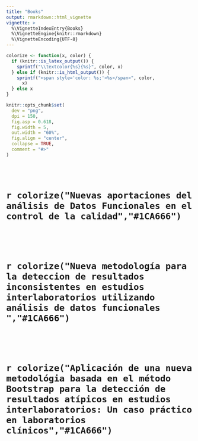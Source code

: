 ```yaml
---
title: "Books"
output: rmarkdown::html_vignette
vignette: >
  %\VignetteIndexEntry{Books}
  %\VignetteEngine{knitr::rmarkdown}
  %\VignetteEncoding{UTF-8}
---
```


```r
colorize <- function(x, color) {
  if (knitr::is_latex_output()) {
    sprintf("\\textcolor{%s}{%s}", color, x)
  } else if (knitr::is_html_output()) {
    sprintf("<span style='color: %s;'>%s</span>", color,
      x)
  } else x
}
```
```r
knitr::opts_chunk$set(
  dev = "png",
  dpi = 150,
  fig.asp = 0.618,
  fig.width = 5,
  out.width = "60%",
  fig.align = "center",
  collapse = TRUE,
  comment = "#>"
)
```
<br>
<br>

# `r colorize("Nuevas aportaciones del análisis de Datos Funcionales en el control de la calidad","#1CA666")`
<br>

<object data="199451588.pdf" width=775, height=550></object>

<br>

# `r colorize("Nueva metodología para la deteccion de resultados inconsistentes en estudios interlaboratorios utilizando análisis de datos funcionales ","#1CA666")`

<br>

<object data="génesis_moreno_y_cristian_solórzano_-_trabajo_con_correciones.pdf" width=775, height=550></object>

<br>


# `r colorize("Aplicación de una nueva metodológia basada en el método Bootstrap para la detección de resultados atípicos en estudios interlaboratorios: Un caso práctico en laboratorios clínicos","#1CA666")`

<br>

<object data="T-ESPE.pdf" width=775, height=550></object>

<br>

